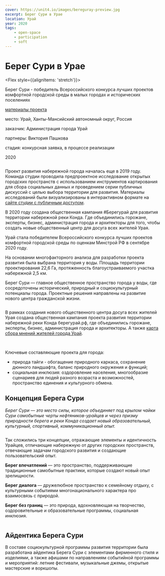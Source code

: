 ```yaml
---
cover: https://unit4.io/images/bereguray-preview.jpg
excerpt: Берег Сури в Урае
location: Урай
year: 2020
tags:
    - open-space
    - participation
    - soft
---
```

# Берег Сури в Урае

<Flex style={{alignItems: 'stretch'}}>
<Flex col>

Берег Сури - победитель Всероссийского конкурса лучших проектов комфортной городской среды в малых городах и исторических поселениях

<p style={{flex: '0 1 auto'}}>

[материалы проекта](https://disk.yandex.ru/i/AMGx68dGKYQCFA)
</p>
</Flex>

<div>
<p><BlackHighlight>место:</BlackHighlight> Урай, Ханты-Мансийский автономный округ, Россия</p>

<p><BlackHighlight>заказчик:</BlackHighlight> Администрация города Урай</p>

<p><BlackHighlight>партнеры:</BlackHighlight> Виктория Пашкова</p>

<p><BlackHighlight>стадия:</BlackHighlight> конкурсная заявка, в процессе реализации</p>

2020
</div>
</Flex>


<WideBlock>
<Image src="/images/bereguray-preview.jpg" width={2000} height={857} alt="" /> 
</WideBlock>

Проект развития набережной города началась еще в 2019 году. Команда студии проводила предпроектное исследование открытых городских пространств с использованием инструментов картирования для сбора социальных данных и проведением серии публичных дискуссий с целью выбора территории для развития. Материалы исследований были визуализированы в интерактивном формате на [сайте студии с публичным доступом](https://uray.unit4.io/).

В 2020 году создана общественная кампания #Берегурай для развития территории набережной реки Конда. Где объединились горожане, эксперты, бизнес, администрация города и архитекторы для того, чтобы создать новые общественный центр для досуга всех жителей Урая.

Урай стала победителем Всероссийского конкурса лучших проектов комфортной городской среды по оценкам Минстрой РФ в сентябре 2020 году.


<Flex>
<div>
<Image src='/images/bereguray-01.jpg' alt='' width={1001} height={1200} />
</div>

<div>
На основании многофакторного анализа для разработки проекта развития была выбрана территория у воды. Площадь территории проектирования 22,6 Га, протяженность благоустраиваемого участка набережной 2,5 км. 

Берег Сури — главное общественное пространство города у воды, где сосредоточены исторический, природный и социокультурный потенциалы города. Проектные решения направлены на развитие нового центра гражданской жизни. 
</div>
</Flex>

<Image src="/images/bereguray-02.jpg" width={1883} height={1200} alt="" /> 

В рамках создания нового общественного центра досуга всех жителей Урая создана общественная кампания проекта развития территории набережной реки Конда берегурай.рф, где объединились горожане, эксперты, бизнес, администрация города и архитекторы. 
А также [карта сбора мнений жителей города Урай](https://mesto.io/bereguray). 

<Carousel> 
    <Image src="/images/bereguray-03-1.jpg" alt="" />
    <Image src="/images/bereguray-03-2.jpg" alt="" />
</Carousel>

Ключевые составляющие проекта для города: 

- природа тайги - обогащение природного каркаса, сохранение дюнного ландшафта, баланс природного окружения и функций;
- социальная инклюзия: оздоровление населения, многообразие сценариев для людей разного возраста и возможностей, пространство единения и культурного обмена.  

## Концепция Берега Сури

_Берег Сури — это место силы, которое объединяет под крылом чайки Сури самобытные черты нефтяников-урайцев и через призму природности берега и реки Конда создает новый образовательный, культурный, спортивный, коммуникационный опыт._
 
<WideBlock>
<Image src="/images/bereguray-04.jpg" width={2000} height={840} alt="" /> 
</WideBlock>
 
Так сложились три концепции, отражающие элементы и идентичность Урайцев, отличающие набережную от других городских пространств, отвечающие задачам городского развития и создающие пользовательский опыт.

**Берег впечатлений** — это пространство, поддерживающие традиционные самобытные практики, которые создают новый опыт зрелищности.

**Берег диалога** — дружелюбное пространство к семейному отдыху, с культурными событиями многонационального характера про взаимосвязь с природой.

**Берег без границ** — это природа, вдохновляющая на творчество, оздоровительные и образовательные программы, социальная инклюзия.

<Image src="/images/bereguray-05.jpg" width={1886} height={1200} alt="" /> 

## Айдентика Берега Сури

В составе социокультурной программы развития территории была разработана айдентика Берега Сури с элементами фирменного стиля и изделиями, а также афишами по направлениям событийной программы и мероприятий: летние фестивали, музыкальные джемы, открытые мастерские и воркшопы.

<Image src="/images/bereguray-06.jpg" width={2000} height={655} alt="" /> 
